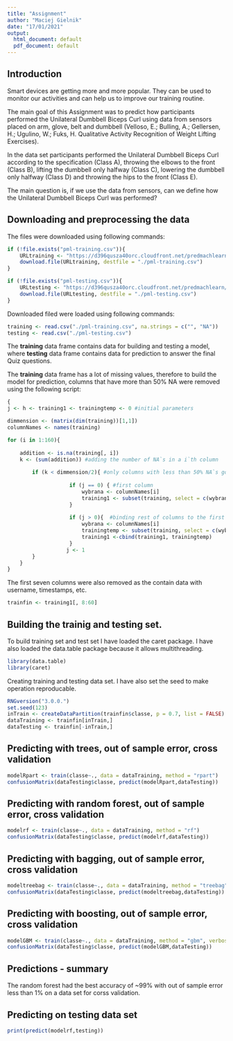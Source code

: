 ```yaml
---
title: "Assignment"
author: "Maciej Gielnik"
date: "17/01/2021"
output:
  html_document: default
  pdf_document: default
---
```


## Introduction

Smart devices are getting more and more popular. They can be used to monitor our activities and can help us to improve our training routine. 

The main goal of this Assignment was to predict how participants performed the Unilateral Dumbbell Biceps Curl using data from sensors placed on arm, glove, belt and dumbbell (Velloso, E.; Bulling, A.; Gellersen, H.; Ugulino, W.; Fuks, H. Qualitative Activity Recognition of Weight Lifting Exercises).

In the data set participants performed the Unilateral Dumbbell Biceps Curl according to the specification (Class A), throwing the elbows to the front (Class B), lifting the dumbbell only halfway (Class C), lowering the dumbbell only halfway (Class D) and throwing the hips to the front (Class E).

The main question is, if we use the data from sensors, can we define how the Unilateral Dumbbell Biceps Curl was performed?

## Downloading and preprocessing the data

The files were downloaded using following commands: 
```r
if (!file.exists("pml-training.csv")){
    URLtraining <- "https://d396qusza40orc.cloudfront.net/predmachlearn/pml-training.csv"
    download.file(URLtraining, destfile = "./pml-training.csv")
}

if (!file.exists("pml-testing.csv")){
    URLtesting <- "https://d396qusza40orc.cloudfront.net/predmachlearn/pml-testing.csv"
    download.file(URLtesting, destfile = "./pml-testing.csv")
}
```

Downloaded filed were loaded using following commands:
```r
training <- read.csv("./pml-training.csv", na.strings = c("", "NA"))
testing <- read.csv("./pml-testing.csv")
```

The **training** data frame contains data for building and testing a model, where
**testing** data frame contains data for prediction to answer the final Quiz questions.

The **training** data frame has a lot of missing values, therefore to build the
model for prediction, columns that have more than 50% NA were removed using the
following script:

```r
{
j <- h <- training1 <- trainingtemp <- 0 #initial parameters

dimmension <- (matrix(dim(training))[1,1])
columnNames <- names(training)

for (i in 1:160){
    
    addition <- is.na(training[, i])
    k <- (sum(addition)) #adding the number of NA`s in a i`th column
    
        if (k < dimmension/2){ #only columns with less than 50% NA`s goes here
                 
                    if (j == 0) { #first column
                        wybrana <- columnNames[i]
                        training1 <- subset(training, select = c(wybrana))
                    }
            
                    if (j > 0){  #binding rest of columns to the first column
                        wybrana <- columnNames[i]
                        trainingtemp <- subset(training, select = c(wybrana))
                        training1 <-cbind(training1, trainingtemp) 
                    }
                   j <- 1
        }
    }
}
```

The first seven columns were also removed as the contain data with username, 
timestamps, etc. 
```r
trainfin <- training1[, 8:60]
```
## Building the trainig and testing set. 

To build training set and test set I have loaded the caret package.
I have also loaded the data.table package because it allows multithreading. 
``` r
library(data.table)
library(caret)

```

Creating training and testing data set. I have also set the seed to make operation reproducable.
```r
RNGversion("3.0.0.")
set.seed(123)
inTrain <- createDataPartition(trainfin$classe, p = 0.7, list = FALSE)
dataTraining <- trainfin[inTrain,]
dataTesting <- trainfin[-inTrain,] 
```

## Predicting with trees, out of sample error, cross validation
``` r
modelRpart <- train(classe~., data = dataTraining, method = "rpart")
confusionMatrix(dataTesting$classe, predict(modelRpart,dataTesting))
```

## Predicting with random forest, out of sample error, cross validation
``` r
modelrf <- train(classe~., data = dataTraining, method = "rf")
confusionMatrix(dataTesting$classe, predict(modelrf,dataTesting))
```
## Predicting with bagging, out of sample error, cross validation
```r
modeltreebag <- train(classe~., data = dataTraining, method = "treebag")
confusionMatrix(dataTesting$classe, predict(modeltreebag,dataTesting))
```
## Predicting with boosting, out of sample error, cross validation
```r
modelGBM <- train(classe~., data = dataTraining, method = "gbm", verbose = FALSE)
confusionMatrix(dataTesting$classe, predict(modelGBM,dataTesting))
```

## Predictions - summary
The random forest had the best accuracy of ~99% with out of sample error less than 1% 
on a data set for corss validation. 

## Predicting on testing data set
```r
print(predict(modelrf,testing))
```